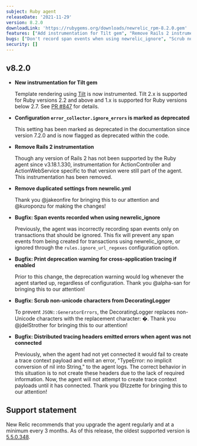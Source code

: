 ```yaml
---
subject: Ruby agent
releaseDate: '2021-11-29'
version: 8.2.0
downloadLink: 'https://rubygems.org/downloads/newrelic_rpm-8.2.0.gem'
features: ["Add instrumentation for Tilt gem", "Remove Rails 2 instrumentation", "Deprecate the configuration option error_collector.ignore_errors"]
bugs: ["Don't record span events when using newrelic_ignore", "Scrub non-unicode characters from DecoratingLogger", "Stop distributed tracing headers from emitting errors when the agent is not connected"]
security: []
---
```


## v8.2.0

* **New instrumentation for Tilt gem**

  Template rendering using [Tilt](https://github.com/rtomayko/tilt) is now instrumented. Tilt 2.x is supported for Ruby versions 2.2 and above and  1.x is supported for Ruby versions below 2.7. See [PR #847](https://github.com/newrelic/newrelic-ruby-agent/pull/847) for details.

* **Configuration `error_collector.ignore_errors` is marked as deprecated**

  This setting has been marked as deprecated in the documentation since version 7.2.0 and is now flagged as deprecated within the code.

* **Remove Rails 2 instrumentation**

  Though any version of Rails 2 has not been supported by the Ruby agent since v3.18.1.330, instrumentation for ActionController and ActionWebService specific to that version were still part of the agent. This instrumentation has been removed.

* **Remove duplicated settings from newrelic.yml**

  Thank you @jakeonfire for bringing this to our attention and @kuroponzu for making the changes!

* **Bugfix: Span events recorded when using newrelic_ignore**

  Previously, the agent was incorrectly recording span events only on transactions that should be ignored. This fix will prevent any span events from being created for transactions using newrelic_ignore, or ignored through the `rules.ignore_url_regexes` configuration option.

* **Bugfix: Print deprecation warning for cross-application tracing if enabled**

  Prior to this change, the deprecation warning would log whenever the agent started up, regardless of configuration. Thank you @alpha-san for bringing this to our attention!

* **Bugfix: Scrub non-unicode characters from DecoratingLogger**

  To prevent `JSON::GeneratorErrors`, the DecoratingLogger replaces non-Unicode characters with the replacement character: �. Thank you @jdelStrother for bringing this to our attention!

* **Bugfix: Distributed tracing headers emitted errors when agent was not connected**

  Previously, when the agent had not yet connected it would fail to create a trace context payload and emit an error, "TypeError: no implicit conversion of nil into String," to the agent logs. The correct behavior in this situation is to not create these headers due to the lack of required information. Now, the agent will not attempt to create trace context payloads until it has connected. Thank you @Izzette for bringing this to our attention!

## Support statement

New Relic recommends that you upgrade the agent regularly and at a minimum every 3 months. As of this release, the oldest supported version is [5.5.0.348](https://docs.newrelic.com/docs/release-notes/agent-release-notes/ruby-release-notes/ruby-agent-550348).
